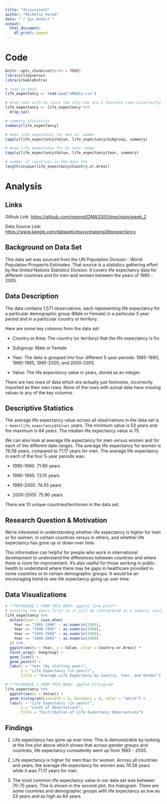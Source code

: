 ```yaml
---
title: "discussion2"
author: "Michelle Vered"
date: "`r Sys.Date()`"
output:
  html_document:
    df_print: paged
---
```


# Code

```r
knitr::opts_chunk$set(echo = TRUE)
library(tidyverse)
library(kableExtra)
```

```r
# read in data
life_expectancy <- read.csv('UNdata.csv')

# drop rows with na since the only nas are 2 footnote rows incorrectly imported into the data
life_expectancy <- life_expectancy %>%
  drop_na()

# summary statistics
summary(life_expectancy)
```

```r
# mean life expectancy for men vs. women
tapply(life_expectancy$Value, life_expectancy$Subgroup, summary)

# mean life expectancy for by date range
tapply(life_expectancy$Value, life_expectancy$Year, summary)
```

```r
# number of countries in the data set
length(unique(life_expectancy$Country.or.Area))
```

# Analysis

## Links

Github Link: <https://github.com/mvered/DMA3300/tree/main/week_2>

Data Source Link: <https://www.kaggle.com/datasets/mayurmatang/lifeexpectancy>

## Background on Data Set

This data set was sourced from the UN Population Division - World Population Prospects Estimates. That source is a statistics gathering effort by the United Nations Statistics Division. It covers life expectancy data for different countries and for men and women between the years of 1985 - 2005.

## Data Description

The data contains 1,571 observations, each representing life expectancy for a particular demographic group (Male or Female) in a particular 5 year period and in a particular country or territory.

Here are some key columns from the data set:

-   Country.or.Area: The country (or territory) that the life expectancy is for.

-   Subgroup: Male or Female

-   Year: The data is grouped into four different 5-year periods: 1985-1990, 1990-1995, 1995-2000, and 2000-2005.

-   Value: The life expectancy value in years, stored as an integer.

There are two rows of data which are actually just footnotes, incorrectly imported as their own rows. None of the rows with actual data have missing values in any of the key columns.

## Descriptive Statistics

The average life expectancy value across all observations in the data set is `r mean(life_expectancy$Value)` years. The minimum value is 53 years and the maximum is 84 years. The median life expectancy value is 75.

We can also look at average life expectancy for men versus women and for each of the different date ranges. The average life expectancy for women is 76.58 years, compared to 71.17 years for men. The average life expectancy in each of the four 5-year periods was:

-   1985-1990: 71.90 years

-   1990-1995: 73.15 years

-   1995-2000: 74.55 years

-   2000-2005: 75.90 years

There are 10 unique countries/territories in the data set.

## Research Question & Motivation

We're interested in understanding whether life expectancy is higher for men or for women, in certain countries versus in others, and whether life expectancy has gone up or down over time.

This information can helpful for people who work in international development to understand the differences between countries and where there is room for improvement. It's also useful for those working in public health to understand where there may be gaps in healthcare provided in some countries or to certain demographic groups. It would be an encouraging trend to see life expectancy going up over time.

## Data Visualizations

```r

# **TECHNIQUE 1 FROM THIS WEEK: ggplot line plot**
# mutating the years first so it will be interpreted as a numeric variable
life_expectancy %>%
  mutate(Year = case_when(
    Year == "1985-1990" ~ as.numeric(1985),
    Year == "1990-1995" ~ as.numeric(1990),
    Year == "1995-2000" ~ as.numeric(1995),
    Year == "2000-2005" ~ as.numeric(2000)
  )) %>%
  ggplot(aes(x = Year, y = Value, color = Country.or.Area)) +
  facet_wrap(~ Subgroup) +
  geom_line() +
  geom_point() +
  labs(x = "Year (by starting year)",
       y = "Life Expectancy (in years)",
       title = "Average Life Expectancy by Country, Year, and Gender")
```

```r

# **TECHNIQUE 2 FROM THIS WEEK: ggplot histogram*
life_expectancy %>%
  ggplot(aes(x = Value)) +
  geom_histogram(binwidth = 5, boundary = 0, color = "white") +
  labs(x = "Life Expectancy (in years)",
       y = "Count of Observations",
       title = "Distribution of Life Expectancy Observations")
```

## Findings

1.  Life expectancy has gone up over time. This is demonstrable by looking at the line plot above which shows that across gender groups and countries, life expectancy consistently went up from 1985 - 2005.

2.  Life expectancy is higher for men than for women. Across all countries and years, the average life expectancy for women was 76.58 years while it was 71.17 years for men.

3.  The most common life expectancy value in our data set was between 70-75 years. This is shown in the second plot, the histogram. There are some countries and demographic groups with life expectancy as low as 53 years and as high as 84 years.
